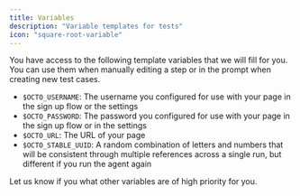 ```yaml
---
title: Variables
description: "Variable templates for tests"
icon: "square-root-variable"
---
```


You have access to the following template variables that we will fill for you.
You can use them when manually editing a step or in the prompt when creating new test cases.

- `$OCTO_USERNAME`: The username you configured for use with your page in the sign up flow or the settings
- `$OCTO_PASSWORD`: The password you configured for use with your page in the sign up flow or in the settings
- `$OCTO_URL`: The URL of your page
- `$OCTO_STABLE_UUID`: A random combination of letters and numbers that will be consistent through multiple references across a single run, but different if you run the agent again

Let us know if you what other variables are of high priority for you.
